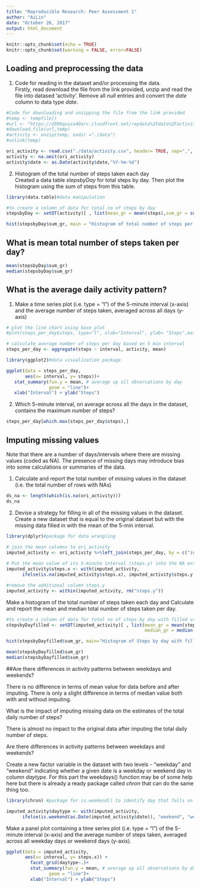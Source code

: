 ---
title: "Reproducible Research: Peer Assessment 1"
author: "AiLin"
date: "October 26, 2017"
output: html_document
---

```{r setup, include=FALSE}
knitr::opts_chunk$set(echo = TRUE)
knitr::opts_chunk$set(warning = FALSE, error=FALSE)
```

## Loading and preprocessing the data

1. Code for reading in the dataset and/or processing the data. <br>
Firstly, read download the file from the link provided, unzip and read the file into datased 'activity'. Remove all *null* entries and convert the *date* column to data type *date*.

```{r prep, echo=TRUE}

#Code for downloading and unzipping the file from the link provided
#temp <- tempfile()
#url <- "https://d396qusza40orc.cloudfront.net/repdata%2Fdata%2Factivity.zip"
#download.file(url,temp)
#activity <- unzip(temp, exdir ="./data")
#unlink(temp)

ori_activity <- read.csv("./data/activity.csv", header= TRUE, sep=",", fill=TRUE)
activity <- na.omit(ori_activity)
activity$date <- as.Date(activity$date,"%Y-%m-%d")
```

2. Histogram of the total number of steps taken each day <br>
Created a data table *stepsbyDay* for total steps by day. Then plot the histogram using the sum of steps from this table.

```{r histogram, echo=TRUE}

library(data.table)#data manipulation

#to create a column of data for total no of steps by day
stepsbyDay <- setDT(activity)[ , list(mean_gr = mean(steps),sum_gr = sum(steps)) , by = date]

hist(stepsbyDay$sum_gr, main = "Histogram of total number of steps per day", xlab = "Steps per day")

```

## What is mean total number of steps taken per day?

```{r mean_median, echo=TRUE}

mean(stepsbyDay$sum_gr)
median(stepsbyDay$sum_gr)

```

## What is the average daily activity pattern?

1. Make a time series plot (i.e. type = "l") of the 5-minute interval (x-axis) and the average number of steps taken, averaged across all 
   days (y-axis)
```{r, echo=FALSE, eval=FALSE}

# plot the line chart using base plot
#plot(steps_per_day$steps, type="l", xlab="Interval", ylab= "Steps",main="Daily Activity Pattern", col=3)

```

```{r lplot, echo=TRUE}

# calculate average number of steps per day based on 5 min interval 
steps_per_day <- aggregate(steps ~ interval, activity, mean)

library(ggplot2)#data visualization package

ggplot(data = steps_per_day,
       aes(x= interval, y= steps))+
   stat_summary(fun.y = mean, # average up all observations by day 
                geom = "line")+
   xlab("Interval") + ylab("Steps")

```


2. Which 5-minute interval, on average across all the days in the dataset, contains the maximum number of steps?

```{r , echo=TRUE}

steps_per_day[which.max(steps_per_day$steps),]

```

## Imputing missing values

Note that there are a number of days/intervals where there are missing values (coded as NA). The presence of missing days may introduce bias into some calculations or summaries of the data.

1. Calculate and report the total number of missing values in the dataset (i.e. the total number of rows with NAs)

```{r , echo=TRUE}

ds_na <- length(which(is.na(ori_activity)))
ds_na

```

2. Devise a strategy for filling in all of the missing values in the dataset. Create a new dataset that is equal to the original dataset but with the missing data filled in with the mean of the 5-min interval.

```{r , echo=TRUE, message=FALSE}

library(dplyr)#package for data wrangling

# join the mean columns to ori_activity 
imputed_activity <- ori_activity %>%left_join(steps_per_day, by = c("interval" = "interval")) 
   
# Put the mean value of its 5-minute interval (steps.y) into the NA entries in steps.x
imputed_activity$steps.x <- with(imputed_activity, 
      ifelse(is.na(imputed_activity$steps.x), imputed_activity$steps.y, imputed_activity$steps.x)) 

#remove the additional column steps.y
imputed_activity <- within(imputed_activity, rm("steps.y"))

```

Make a histogram of the total number of steps taken each day and Calculate and report the mean and median total number of steps taken per day. 

```{r , echo=TRUE, message=FALSE}

#to create a column of data for total no of steps by day with filled values in NA data fields
stepsbyDayfilled <- setDT(imputed_activity)[ , list(mean_gr = mean(steps.x),
                                                    median_gr = median(steps.x), sum_gr = sum(steps.x)) , by = date]

hist(stepsbyDayfilled$sum_gr, main="Histogram of Steps by day with filled values", xlab = "Steps per day")

mean(stepsbyDayfilled$sum_gr)
median(stepsbyDayfilled$sum_gr)

```

##Are there differences in activity patterns between weekdays and weekends?

There is no difference in terms of mean value for data before and after imputing. There is only a slight difference in terms of median value both with and without imputing.

What is the impact of imputing missing data on the estimates of the total daily number of steps?

There is almost no impact to the original data after imputing the total daily number of steps. <br>

Are there differences in activity patterns between weekdays and weekends?

Create a new factor variable in the dataset with two levels - "weekday" and "weekend" indicating whether a given date is a weekday or weekend day in column *daytype*. For this part the weekdays() function may be of some help here but there is already a ready package called *chron* that can do the same thing too.

```{r , echo=TRUE, message=FALSE}

library(chron) #package for is.weekend() to identify day that falls on weekends

imputed_activity$daytype <- with(imputed_activity, 
      ifelse(is.weekend(as.Date(imputed_activity$date)), "weekend", "weekday"))

```

Make a panel plot containing a time series plot (i.e. type = "l") of the 5-minute interval (x-axis) and the average number of steps taken, averaged across all weekday days or weekend days (y-axis). 

```{r , echo=TRUE, message=FALSE}

ggplot(data = imputed_activity,
       aes(x= interval, y= steps.x)) + 
         facet_grid(daytype~.)+
         stat_summary(fun.y = mean, # average up all observations by day 
                geom = "line")+
         xlab("Interval") + ylab("Steps")

```
